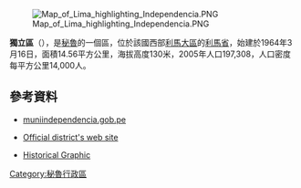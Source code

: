 [[Image:Map_of_Lima_highlighting_Independencia.PNG|right]]

'''獨立區'''（{{lang-es|Distrito de Independencia}}），是[[秘魯|秘魯]]的一個區，位於該國西部[[利馬大區|利馬大區]]的[[利馬省|利馬省]]，始建於1964年3月16日，面積14.56平方公里，海拔高度130米，2005年人口197,308，人口密度每平方公里14,000人。

==參考資料==
* [http://www.muniindependencia.gob.pe muniindependencia.gob.pe]
* {{es icon}} [https://web.archive.org/web/20090401003931/http://www.muniindependencia.gob.pe/home.php Official district's web site]
* {{es icon}} [https://web.archive.org/web/20080210094851/http://historiagrafica.lima28.com/ Historical Graphic]

{{coord|11|59|30|S|77|03|00|W|region:PE_type:adm3rd_source:kolossus-itwiki|display=title}}

{{Peru-geo-stub}}
[[Category:秘魯行政區|Category:秘魯行政區]]